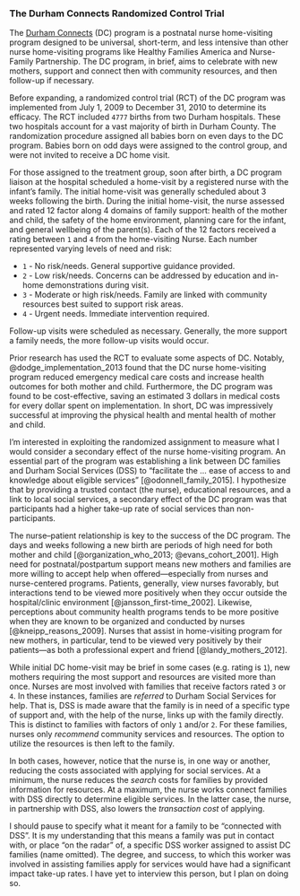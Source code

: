 ### The Durham Connects Randomized Control Trial {-}


The [Durham Connects](https://www.durhamconnects.org/about/) (DC) program is a postnatal nurse home-visiting program designed to be universal, short-term, and less intensive than other nurse home-visiting programs like Healthy Families America and Nurse-Family Partnership. The DC program, in brief, aims to celebrate with new mothers, support and connect then with community resources, and then follow-up if necessary. 

Before expanding, a randomized control trial (RCT) of the DC program was implemented from July 1, 2009 to December 31, 2010 to determine its efficacy. The RCT included `4777` births from two Durham hospitals. These two hospitals account for a vast majority of birth in Durham County. The randomization procedure assigned all babies born on even days to the DC program. Babies born on odd days were assigned to the control group, and were not invited to receive a DC home visit.

For those assigned to the treatment group, soon after birth, a DC program liaison at the hospital scheduled a home-visit by a registered nurse with the infant's family. The initial home-visit was generally scheduled about 3 weeks following the birth. During the initial home-visit, the nurse assessed and rated 12 factor along 4 domains of family support: health of the mother and child, the safety of the home environment, planning care for the infant, and general wellbeing of the parent(s). Each of the 12 factors received a rating between `1` and `4` from the home-visiting Nurse. Each number represented varying levels of need and risk:

* `1` - No risk/needs. General supportive guidance provided.
* `2` - Low risk/needs. Concerns can be addressed by education and in-home demonstrations during visit.
* `3` - Moderate or high risk/needs. Family are linked with community resources best suited to support risk areas.
* `4` - Urgent needs. Immediate intervention required. 

Follow-up visits were scheduled as necessary. Generally, the more support a family needs, the more follow-up visits would occur.

Prior research has used the RCT to evaluate some aspects of DC. Notably, @dodge_implementation_2013 found that the DC nurse home-visiting program reduced emergency medical care costs and increase health outcomes for both mother and child. Furthermore, the DC program was found to be cost-effective, saving an estimated 3 dollars in medical costs for every dollar spent on implementation. In short, DC was impressively successful at improving the physical health and mental health of mother and child.

I'm interested in exploiting the randomized assignment to measure what I would consider a secondary effect of the nurse home-visiting program. An essential part of the program was establishing a link between DC families and Durham Social Services (DSS) to "facilitate the ... ease of access to and knowledge about eligible services" [@odonnell_family_2015]. I hypothesize that by providing a trusted contact (the nurse), educational resources, and a link to local social services, a secondary effect of the DC program was that participants had a higher take-up rate of social services than non-participants.

The nurse--patient relationship is key to the success of the DC program. The days and weeks following a new birth are periods of high need for both mother and child [@organization_who_2013; @evans_cohort_2001]. High need for postnatal/postpartum support means new mothers and families are more willing to accept help when offered---especially from nurses and nurse-centered programs. Patients, generally, view nurses favorably, but interactions tend to be viewed more positively when they occur outside the hospital/clinic environment [@jansson_first-time_2002]. Likewise, perceptions about community health programs tends to be more positive when they are known to be organized and conducted by nurses [@kneipp_reasons_2009]. Nurses that assist in home-visiting program for new mothers, in particular, tend to be viewed very positively by their patients---as both a professional expert and friend [@landy_mothers_2012]. 

While initial DC home-visit may be brief in some cases (e.g. rating is `1`), new mothers requiring the most support and resources are visited more than once. Nurses are most involved with families that receive factors rated `3` or `4`. In these instances, families are *referred* to Durham Social Services for help. That is, DSS is made aware that the family is in need of a specific type of support and, with the help of the nurse, links up with the family directly. This is distinct to families with factors of only `1` and/or `2`. For these families, nurses only *recommend* community services and resources. The option to utilize the resources is then left to the family. 

In both cases, however, notice that the nurse is, in one way or another, reducing the costs associated with applying for social services. At a minimum, the nurse reduces the *search* costs for families by provided information for resources. At a maximum, the nurse works connect families with DSS directly to determine eligible services. In the latter case, the nurse, in partnership with DSS, also lowers the *transaction cost* of applying.

I should pause to specify what it meant for a family to be "connected with DSS". It is my understanding that this means a family was put in contact with, or place "on the radar" of, a specific DSS worker assigned to assist DC families (name omitted). The degree, and success, to which this worker was involved in assisting families apply for services would have had a significant impact take-up rates. I have yet to interview this person, but I plan on doing so.

